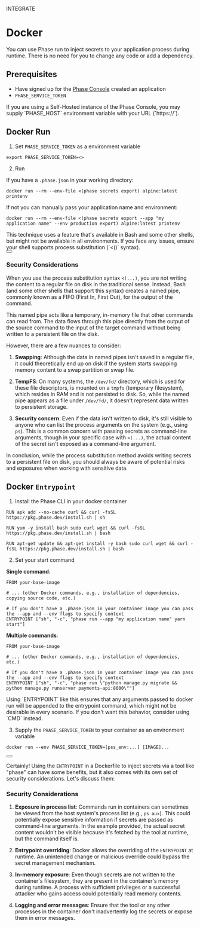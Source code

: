 

<Tag variant="small">INTEGRATE</Tag>

# Docker

You can use Phase run to inject secrets to your application process during runtime. There is no need for you to change any code or add a dependency.

## Prerequisites

- Have signed up for the [Phase Console](https://console.phase.dev) created an application
- `PHASE_SERVICE_TOKEN`

<Note>
  If you are using a Self-Hosted instance of the Phase Console, you may supply
  `PHASE_HOST` environment variable with your URL (`https://<HOST>`).
</Note>

## Docker Run

1. Set `PHASE_SERVICE_TOKEN` as a environment variable

```fish
export PHASE_SERVICE_TOKEN=<>
```

2. Run

If you have a `.phase.json` in your working directory:

```fish
docker run --rm --env-file <(phase secrets export) alpine:latest printenv
```

If not you can manually pass your application name and environment:

```fish
docker run --rm --env-file <(phase secrets export --app "my application name" --env production export) alpine:latest printenv
```

<Note>
This technique uses a feature that's available in Bash and some other shells, but might not be available in all environments. If you face any issues, ensure your shell supports process substitution (`<()` syntax).
</Note>

<div className="not-prose">
  <Button
    href="https://docs.docker.com/engine/reference/run/#env-environment-variables"
    variant="text"
    arrow="right"
    children="Docker Run - Docs"
  />
</div>

### Security Considerations

When you use the process substitution syntax `<(...)`, you are not writing the content to a regular file on disk in the traditional sense. Instead, Bash (and some other shells that support this syntax) creates a named pipe, commonly known as a FIFO (First In, First Out), for the output of the command.

This named pipe acts like a temporary, in-memory file that other commands can read from. The data flows through this pipe directly from the output of the source command to the input of the target command without being written to a persistent file on the disk.

However, there are a few nuances to consider:

1. **Swapping**: Although the data in named pipes isn't saved in a regular file, it could theoretically end up on disk if the system starts swapping memory content to a swap partition or swap file.

2. **TempFS**: On many systems, the `/dev/fd/` directory, which is used for these file descriptors, is mounted on a `tmpfs` (temporary filesystem), which resides in RAM and is not persisted to disk. So, while the named pipe appears as a file under `/dev/fd/`, it doesn't represent data written to persistent storage.

3. **Security concern**: Even if the data isn't written to disk, it's still visible to anyone who can list the process arguments on the system (e.g., using `ps`). This is a common concern with passing secrets as command-line arguments, though in your specific case with `<(...)`, the actual content of the secret isn't exposed as a command-line argument.

In conclusion, while the process substitution method avoids writing secrets to a persistent file on disk, you should always be aware of potential risks and exposures when working with sensitive data.

## Docker `Entrypoint`

1. Install the Phase CLI in your docker container

<CodeGroup>

```fish {{ title: 'Alpine Linux' }}
RUN apk add --no-cache curl && curl -fsSL https://pkg.phase.dev/install.sh | sh
```

```fish {{ title: 'RedHat/CentOS/Amazon Linux' }}
RUN yum -y install bash sudo curl wget && curl -fsSL https://pkg.phase.dev/install.sh | bash
```

```fish {{ title: 'Ubuntu/Debian' }}
RUN apt-get update && apt-get install -y bash sudo curl wget && curl -fsSL https://pkg.phase.dev/install.sh | bash
```

</CodeGroup>

2. Set your start command

**Single command**:

```fish
FROM your-base-image

# ... (other Docker commands, e.g., installation of dependencies, copying source code, etc.)

# If you don't have a .phase.json in your container image you can pass the --app and --env flags to specify context
ENTRYPOINT ["sh", "-c", "phase run --app "my application name" yarn start"]
```

**Multiple commands**:

```fish
FROM your-base-image

# ... (other Docker commands, e.g., installation of dependencies, etc.)

# If you don't have a .phase.json in your container image you can pass the --app and --env flags to specify context
ENTRYPOINT ["sh", "-c", "phase run \"python manage.py migrate && python manage.py runserver payments-api:8000\""]
```

<Note>
  Using `ENTRYPOINT` like this ensures that any arguments passed to docker run
  will be appended to the entrypoint command, which might not be desirable in
  every scenario. If you don't want this behavior, consider using `CMD` instead.
</Note>

3. Supply the `PHASE_SERVICE_TOKEN` to your container as an environment variable

```fish
docker run --env PHASE_SERVICE_TOKEN=[pss_env:...] [IMAGE]...
```

<div className="not-prose">
  <Button
    href="https://docs.docker.com/engine/reference/builder/#entrypoint"
    variant="text"
    arrow="right"
    children="Docker Entrypoint - Docs"
  />
</div>

Certainly! Using the `ENTRYPOINT` in a Dockerfile to inject secrets via a tool like "phase" can have some benefits, but it also comes with its own set of security considerations. Let's discuss them:

### Security Considerations

1. **Exposure in process list**: Commands run in containers can sometimes be viewed from the host system's process list (e.g., `ps aux`). This could potentially expose sensitive information if secrets are passed as command-line arguments. In the example provided, the actual secret content wouldn't be visible because it's fetched by the tool at runtime, but the command itself is.

2. **Entrypoint overriding**: Docker allows the overriding of the `ENTRYPOINT` at runtime. An unintended change or malicious override could bypass the secret management mechanism.

3. **In-memory exposure**: Even though secrets are not written to the container's filesystem, they are present in the container's memory during runtime. A process with sufficient privileges or a successful attacker who gains access could potentially read memory contents.

4. **Logging and error messages**: Ensure that the tool or any other processes in the container don't inadvertently log the secrets or expose them in error messages.
